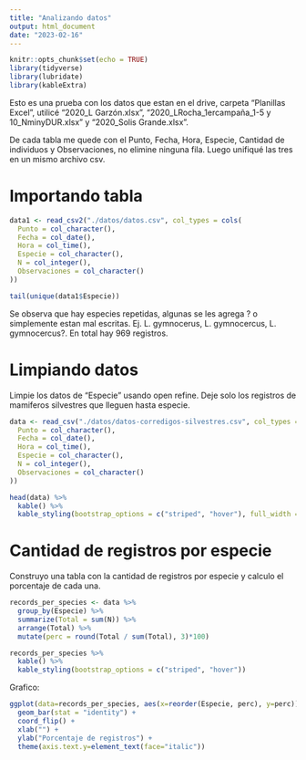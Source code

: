 ```yaml
---
title: "Analizando datos"
output: html_document
date: "2023-02-16"
---
```


```r
knitr::opts_chunk$set(echo = TRUE)
library(tidyverse)
library(lubridate)
library(kableExtra)
```

Esto es una prueba con los datos que estan en el drive, carpeta "Planillas Excel", utilicé "2020_L Garzón.xlsx", "2020_LRocha_1ercampaña_1-5 y 10_NminyDUR.xlsx" y "2020_Solis Grande.xlsx".

De cada tabla me quede con el Punto, Fecha, Hora, Especie, Cantidad de individuos y Observaciones, no elimine ninguna fila. Luego unifiqué las tres en un mismo archivo csv.

# Importando tabla

```r
data1 <- read_csv2("./datos/datos.csv", col_types = cols(
  Punto = col_character(),
  Fecha = col_date(),
  Hora = col_time(),
  Especie = col_character(),
  N = col_integer(),
  Observaciones = col_character()
))
```

```r
tail(unique(data1$Especie))
```

Se observa que hay especies repetidas, algunas se les agrega ? o simplemente estan mal escritas. Ej. L. gymnocerus, L. gymnocercus, L. gymnocercus?. En total hay 969 registros.

# Limpiando datos
Limpie los datos de "Especie" usando open refine. Deje solo los registros de mamiferos silvestres que lleguen hasta especie.

```r
data <- read_csv("./datos/datos-corredigos-silvestres.csv", col_types = cols( 
  Punto = col_character(),
  Fecha = col_date(),
  Hora = col_time(),
  Especie = col_character(),
  N = col_integer(),
  Observaciones = col_character()
))
```


```r
head(data) %>% 
  kable() %>%
  kable_styling(bootstrap_options = c("striped", "hover"), full_width = F)
```

# Cantidad de registros por especie
Construyo una tabla con la cantidad de registros por especie y calculo el porcentaje de cada una.
```r
records_per_species <- data %>%
  group_by(Especie) %>% 
  summarize(Total = sum(N)) %>%
  arrange(Total) %>% 
  mutate(perc = round(Total / sum(Total), 3)*100)
```

```r
records_per_species %>% 
  kable() %>%
  kable_styling(bootstrap_options = c("striped", "hover"))
```

Grafico:
```r
ggplot(data=records_per_species, aes(x=reorder(Especie, perc), y=perc)) +
  geom_bar(stat = "identity") +
  coord_flip() +
  xlab("") +
  ylab("Porcentaje de registros") +
  theme(axis.text.y=element_text(face="italic"))
```


